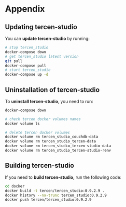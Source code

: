 # Appendix

## Updating tercen-studio {-}

You can __update tercen-studio__ by running:

```bash
# stop tercen_studio
docker-compose down        
# get tercen_studio latest version           
git pull
docker-compose pull
# start tercen_studio
docker-compose up -d
```

## Uninstallation of tercen-studio {-}

To __uninstall tercen-studio__, you need to run:

```bash
docker-compose down

# check tercen docker volumes names
docker volume ls

# delete tercen docker volumes
docker volume rm tercen_studio_couchdb-data
docker volume rm tercen_studio_tercen-data
docker volume rm tercen_studio_tercen-studio-data
docker volume rm tercen_studio_tercen-studio-renv
```

## Building tercen-studio {-}

If you need to __build tercen-studio__, run the following code:

```bash
cd docker
docker build -t tercen/tercen_studio:0.9.2.9 .
docker history --no-trunc tercen_studio:0.9.2.9
docker push tercen/tercen_studio:0.9.2.9
```
